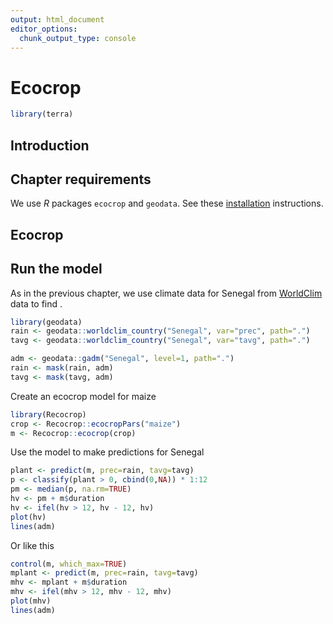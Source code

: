 ```yaml
---
output: html_document
editor_options: 
  chunk_output_type: console
---
```

# Ecocrop

```r
library(terra)
```

## Introduction 


## Chapter requirements

We use *R* packages `ecocrop` and `geodata`. See these [installation](/installation.html) instructions.


## Ecocrop 


## Run the model 

As in the previous chapter, we use climate data for Senegal from [WorldClim](/data/spatial/climate.html) data to find . 

```r
library(geodata)
rain <- geodata::worldclim_country("Senegal", var="prec", path=".")
tavg <- geodata::worldclim_country("Senegal", var="tavg", path=".")

adm <- geodata::gadm("Senegal", level=1, path=".")
rain <- mask(rain, adm)
tavg <- mask(tavg, adm)
```

Create an ecocrop model for maize

```r
library(Recocrop)
crop <- Recocrop::ecocropPars("maize")
m <- Recocrop::ecocrop(crop)
```

Use the model to make predictions for Senegal

```r
plant <- predict(m, prec=rain, tavg=tavg)
p <- classify(plant > 0, cbind(0,NA)) * 1:12
pm <- median(p, na.rm=TRUE)
hv <- pm + m$duration
hv <- ifel(hv > 12, hv - 12, hv)
plot(hv)
lines(adm)
```

Or like this

```r
control(m, which_max=TRUE)
mplant <- predict(m, prec=rain, tavg=tavg)
mhv <- mplant + m$duration
mhv <- ifel(mhv > 12, mhv - 12, mhv)
plot(mhv)
lines(adm)
```
